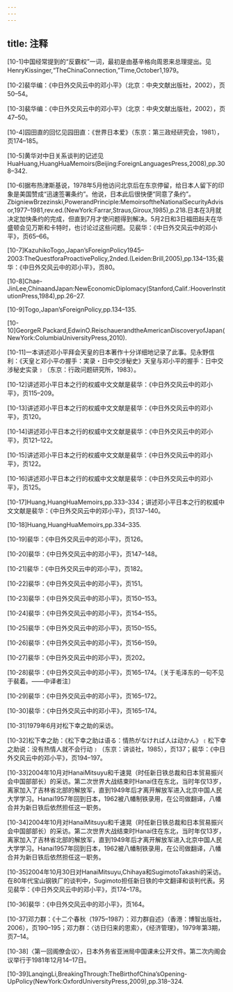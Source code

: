 ```yaml
---
---
---
```

title: 注释
---





[10-1]中国经常提到的“反霸权”一词，最初是由基辛格向周恩来总理提出。见HenryKissinger,“TheChinaConnection,”Time,October1,1979。

[10-2]裴华编：《中日外交风云中的邓小平》（北京：中央文献出版社，2002），页50–54。

[10-3]裴华编：《中日外交风云中的邓小平》（北京：中央文献出版社，2002），页47–50。

[10-4]园田直的回忆见园田直：《世界日本爱》（东京：第三政经研究会，1981），页174–185。

[10-5]黄华对中日关系谈判的记述见HuaHuang,HuangHuaMemoirs(Beijing:ForeignLanguagesPress,2008),pp.308–342.

[10-6]据布热津斯基说，1978年5月他访问北京后在东京停留，给日本人留下的印象是美国赞成“迅速签署条约”。他说，日本此后很快便“同意了条约”。ZbigniewBrzezinski,PowerandPrinciple:MemoirsoftheNationalSecurityAdvisor,1977–1981,rev.ed.(NewYork:Farrar,Straus,Giroux,1985),p.218.日本在3月就决定加快条约的完成，但直到7月才使问题得到解决。5月2日和3日福田赳夫在华盛顿会见万斯和卡特时，也讨论过这些问题。见裴华：《中日外交风云中的邓小平》，页65–66。

[10-7]KazuhikoTogo,Japan’sForeignPolicy1945–2003:TheQuestforaProactivePolicy,2nded.(Leiden:Brill,2005),pp.134–135;裴华：《中日外交风云中的邓小平》，页80。

[10-8]Chae-JinLee,ChinaandJapan:NewEconomicDiplomacy(Stanford,Calif.:HooverInstitutionPress,1984),pp.26–27.

[10-9]Togo,Japan’sForeignPolicy,pp.134–135.

[10-10]GeorgeR.Packard,EdwinO.ReischauerandtheAmericanDiscoveryofJapan(NewYork:ColumbiaUniversityPress,2010).

[10-11]一本讲述邓小平拜会天皇的日本著作十分详细地记录了此事。见永野信利：《天皇と邓小平の握手：実录・日中交涉秘史》天皇与邓小平的握手：日中交涉秘史实录﹞（东京：行政问题研究所，1983）。

[10-12]讲述邓小平日本之行的权威中文文献是裴华：《中日外交风云中的邓小平》，页115–209。

[10-13]讲述邓小平日本之行的权威中文文献是裴华：《中日外交风云中的邓小平》，页120。

[10-14]讲述邓小平日本之行的权威中文文献是裴华：《中日外交风云中的邓小平》，页121–122。

[10-15]讲述邓小平日本之行的权威中文文献是裴华：《中日外交风云中的邓小平》，页122。

[10-16]讲述邓小平日本之行的权威中文文献是裴华：《中日外交风云中的邓小平》，页125。

[10-17]Huang,HuangHuaMemoirs,pp.333–334；讲述邓小平日本之行的权威中文文献是裴华：《中日外交风云中的邓小平》，页137–140。

[10-18]Huang,HuangHuaMemoirs,pp.334–335.

[10-19]裴华：《中日外交风云中的邓小平》，页126。

[10-20]裴华：《中日外交风云中的邓小平》，页147–148。

[10-21]裴华：《中日外交风云中的邓小平》，页182。

[10-22]裴华：《中日外交风云中的邓小平》，页151。

[10-23]裴华：《中日外交风云中的邓小平》，页150–153。

[10-24]裴华：《中日外交风云中的邓小平》，页154–155。

[10-25]裴华：《中日外交风云中的邓小平》，页150–155。

[10-26]裴华：《中日外交风云中的邓小平》，页156–159。

[10-27]裴华：《中日外交风云中的邓小平》，页202。

[10-28]裴华：《中日外交风云中的邓小平》，页165–174。〔关于毛泽东的一句不见于裴着。——中译者注〕

[10-29]裴华：《中日外交风云中的邓小平》，页165–172。

[10-30]裴华：《中日外交风云中的邓小平》，页165–174。

[10-31]1979年6月对松下幸之助的采访。

[10-32]松下幸之助：《松下幸之助は语る：情热がなければ人は动かん》﹝松下幸之助说：没有热情人就不会行动﹞（东京：讲谈社，1985），页137；裴华：《中日外交风云中的邓小平》，页194–197。

[10-33]2004年10月对HanaiMitsuyu和千速晃（时任新日铁总裁和日本贸易振兴会中国部部长）的采访。第二次世界大战结束时Hanai住在东北，当时年仅13岁，离家加入了吉林省北部的解放军，直到1949年后才离开解放军进入北京中国人民大学学习。Hanai1957年回到日本，1962被八幡制铁录用，在公司做翻译，八幡合并为新日铁后依然担任这一职务。

[10-34]2004年10月对HanaiMitsuyu和千速晃（时任新日铁总裁和日本贸易振兴会中国部部长）的采访。第二次世界大战结束时Hanai住在东北，当时年仅13岁，离家加入了吉林省北部的解放军，直到1949年后才离开解放军进入北京中国人民大学学习。Hanai1957年回到日本，1962被八幡制铁录用，在公司做翻译，八幡合并为新日铁后依然担任这一职务。

[10-35]2004年10月30日对HanaiMitsuyu,Chihaya和SugimotoTakashi的采访。在80年代宝山钢铁厂的谈判中，Sugimoto担任新日铁的中文翻译和谈判代表。另见裴华：《中日外交风云中的邓小平》，页174–178。

[10-36]裴华：《中日外交风云中的邓小平》，页164。

[10-37]邓力群：《十二个春秋（1975–1987）：邓力群自述》（香港：博智出版社，2006），页190–195；邓力群：〈访日归来的思索〉，《经济管理》，1979年第3期，页7–14。

[10-38]〈第一回阁僚会议〉，日本外务省亚洲局中国课未公开文件。第二次内阁会议举行于1981年12月14–17日。

[10-39]LanqingLi,BreakingThrough:TheBirthofChina’sOpening-UpPolicy(NewYork:OxfordUniversityPress,2009),pp.318–324.